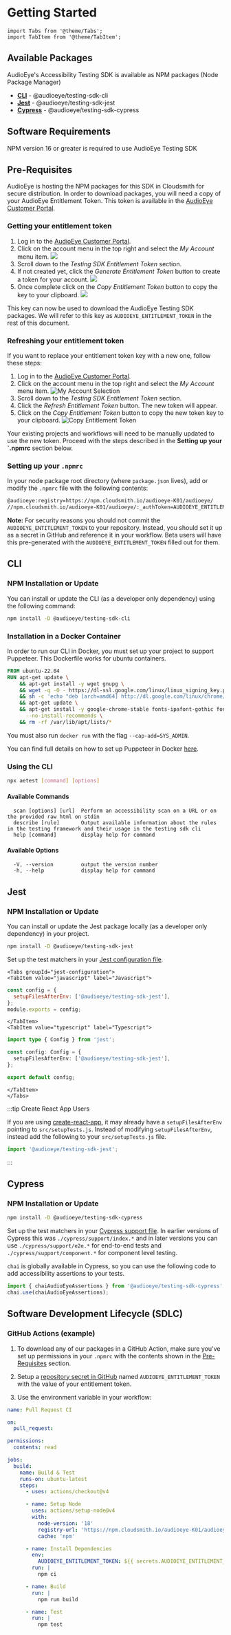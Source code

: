 # Getting Started

```mdx-code-block
import Tabs from '@theme/Tabs';
import TabItem from '@theme/TabItem';
```

## Available Packages

AudioEye's Accessibility Testing SDK is available as NPM packages (Node Package Manager)

- [**CLI**](#cli) - @audioeye/testing-sdk-cli
- [**Jest**](#jest) - @audioeye/testing-sdk-jest
- [**Cypress**](#cypress) - @audioeye/testing-sdk-cypress

## Software Requirements

NPM version 16 or greater is required to use AudioEye Testing SDK

## Pre-Requisites

AudioEye is hosting the NPM packages for this SDK in Cloudsmith for secure distribution. In order to download packages,
you will need a copy of your AudioEye Entitlement Token. This token is available in the
[AudioEye Customer Portal](https://portal.audioeye.com/).

### Getting your entitlement token

1. Log in to the [AudioEye Customer Portal](https://portal.audioeye.com/).
2. Click on the account menu in the top right and select the _My Account_ menu item.
   <img src="/img/my-account.png" aria-hidden="true" />
3. Scroll down to the _Testing SDK Entitlement Token_ section.
4. If not created yet, click the _Generate Entitlement Token_ button to create a token for your account.
   <img src="/img/generate-entitlement-token.png" aria-hidden="true" />
5. Once complete click on the _Copy Entitlement Token_ button to copy the key to your clipboard.
   <img src="/img/copy-entitlement-token.png" aria-hidden="true" />

This key can now be used to download the AudioEye Testing SDK packages. We will refer to this key as
`AUDIOEYE_ENTITLEMENT_TOKEN` in the rest of this document.

### Refreshing your entitlement token

If you want to replace your entitlement token key with a new one, follow these steps:

1. Log in to the [AudioEye Customer Portal](https://portal.audioeye.com/).
2. Click on the account menu in the top right and select the _My Account_ menu item.
   ![My Account Selection](/img/my-account.png)
3. Scroll down to the _Testing SDK Entitlement Token_ section.
4. Click the _Refresh Entitlement Token_ button. The new token will appear.
5. Click on the _Copy Entitlement Token_ button to copy the new token key to your clipboard.
   ![Copy Entitlement Token](/img/copy-entitlement-token.png)

Your existing projects and workflows will need to be manually updated to use the new token. Proceed with the steps
described in the **Setting up your `.npmrc** section below.

### Setting up your `.npmrc`

In your node package root directory (where `package.json` lives), add or modify the `.npmrc` file with the following
contents:

```sh title=".npmrc"
@audioeye:registry=https://npm.cloudsmith.io/audioeye-K01/audioeye/
//npm.cloudsmith.io/audioeye-K01/audioeye/:_authToken=AUDIOEYE_ENTITLEMENT_TOKEN
```

**Note:** For security reasons you should not commit the `AUDIOEYE_ENTITLEMENT_TOKEN` to your repository. Instead, you
should set it up as a secret in GitHub and reference it in your workflow. Beta users will have this pre-generated with
the `AUDIOEYE_ENTITLEMENT_TOKEN` filled out for them.

## CLI

### NPM Installation or Update

You can install or update the CLI (as a developer only dependency) using the following command:

```bash
npm install -D @audioeye/testing-sdk-cli
```

### Installation in a Docker Container

In order to run our CLI in Docker, you must set up your project to support Puppeteer. This Dockerfile works for ubuntu
containers.

```dockerfile
FROM ubuntu-22.04
RUN apt-get update \
    && apt-get install -y wget gnupg \
    && wget -q -O - https://dl-ssl.google.com/linux/linux_signing_key.pub | apt-key add - \
    && sh -c 'echo "deb [arch=amd64] http://dl.google.com/linux/chrome/deb/ stable main" >> /etc/apt/sources.list.d/google.list' \
    && apt-get update \
    && apt-get install -y google-chrome-stable fonts-ipafont-gothic fonts-wqy-zenhei fonts-thai-tlwg fonts-kacst fonts-freefont-ttf libxss1 \
      --no-install-recommends \
    && rm -rf /var/lib/apt/lists/*
```

You must also run `docker run` with the flag `--cap-add=SYS_ADMIN`.

You can find full details on how to set up Puppeteer in Docker
[here](https://pptr.dev/troubleshooting#running-puppeteer-in-docker).

### Using the CLI

```bash
npx aetest [command] [options]
```

#### Available Commands

```
  scan [options] [url]  Perform an accessibility scan on a URL or on the provided raw html on stdin
  describe [rule]       Output available information about the rules in the testing framework and their usage in the testing sdk cli
  help [command]        display help for command
```

#### Available Options

```
  -V, --version         output the version number
  -h, --help            display help for command
```

## Jest

### NPM Installation or Update

You can install or update the Jest package locally (as a developer only dependency) in your project.

```bash
npm install -D @audioeye/testing-sdk-jest
```

Set up the test matchers in your
[Jest configuration file](https://jestjs.io/docs/configuration#setupfilesafterenv-array).

```mdx-code-block
<Tabs groupId="jest-configuration">
<TabItem value="javascript" label="Javascript">
```

```javascript title="jest.config.js"
const config = {
  setupFilesAfterEnv: ['@audioeye/testing-sdk-jest'],
};
module.exports = config;
```

```mdx-code-block
</TabItem>
<TabItem value="typescript" label="Typescript">
```

```typescript title="jest.config.ts"
import type { Config } from 'jest';

const config: Config = {
  setupFilesAfterEnv: ['@audioeye/testing-sdk-jest'],
};

export default config;
```

```mdx-code-block
</TabItem>
</Tabs>
```

:::tip Create React App Users

If you are using [create-react-app](https://create-react-app.dev/), it may already have a `setupFilesAfterEnv` pointing
to `src/setupTests.js`. Instead of modifying `setupFilesAfterEnv`, instead add the following to your `src/setupTests.js`
file.

```javascript title="src/setupTests.js"
import '@audioeye/testing-sdk-jest';
```

:::

## Cypress

### NPM Installation or Update

```bash
npm install -D @audioeye/testing-sdk-cypress
```

Set up the test matchers in your
[Cypress support file](https://docs.cypress.io/guides/core-concepts/writing-and-organizing-tests#Support-file). In
earlier versions of Cypress this was `./cypress/support/index.*` and in later versions you can use
`./cypress/support/e2e.*` for end-to-end tests and `./cypress/support/component.*` for component level testing.

`chai` is globally available in Cypress, so you can use the following code to add accessibility assertions to your
tests.

```javascript title="cypress/support/e2e.js"
import { chaiAudioEyeAssertions } from '@audioeye/testing-sdk-cypress';
chai.use(chaiAudioEyeAssertions);
```

## Software Development Lifecycle (SDLC)

### GitHub Actions (example)

1. To download any of our packages in a GitHub Action, make sure you've set up permissions in your `.npmrc` with the
   contents shown in the [Pre-Requisites](#pre-requisites) section.

2. Setup a
   [repository secret in GitHub](https://docs.github.com/en/actions/security-guides/using-secrets-in-github-actions#creating-secrets-for-a-repository)
   named `AUDIOEYE_ENTITLEMENT_TOKEN` with the value of your entitlement token.

3. Use the environment variable in your workflow:

```yaml
name: Pull Request CI

on:
  pull_request:

permissions:
  contents: read

jobs:
  build:
    name: Build & Test
    runs-on: ubuntu-latest
    steps:
      - uses: actions/checkout@v4

      - name: Setup Node
        uses: actions/setup-node@v4
        with:
          node-version: '18'
          registry-url: 'https://npm.cloudsmith.io/audioeye-K01/audioeye/'
          cache: 'npm'

      - name: Install Dependencies
        env:
          AUDIOEYE_ENTITLEMENT_TOKEN: ${{ secrets.AUDIOEYE_ENTITLEMENT_TOKEN }}
        run: |
          npm ci

      - name: Build
        run: |
          npm run build

      - name: Test
        run: |
          npm test
```
